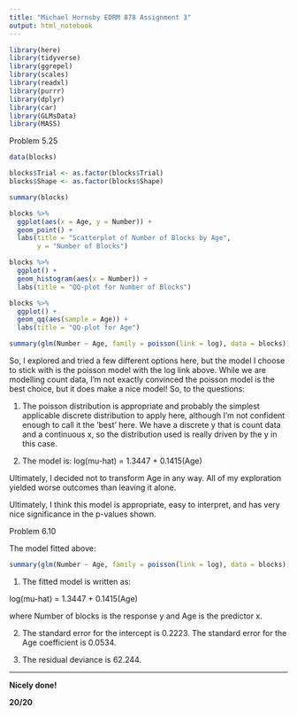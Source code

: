 ---
title: "Michael Hornsby EDRM 878 Assignment 3"
output: html_notebook
---


```{r include=FALSE}
library(here)
library(tidyverse)
library(ggrepel)
library(scales)
library(readxl)
library(purrr)
library(dplyr)
library(car)
library(GLMsData)
library(MASS)
```



Problem 5.25

```{r}
data(blocks)

blocks$Trial <- as.factor(blocks$Trial)
blocks$Shape <- as.factor(blocks$Shape)

summary(blocks)
```



```{r}
blocks %>% 
  ggplot(aes(x = Age, y = Number)) +
  geom_point() +
  labs(title = "Scatterplot of Number of Blocks by Age",
       y = "Number of Blocks")
```

```{r}
blocks %>%
  ggplot() +
  geom_histogram(aes(x = Number)) +
  labs(title = "QQ-plot for Number of Blocks")

blocks %>%
  ggplot() +
  geom_qq(aes(sample = Age)) +
  labs(title = "QQ-plot for Age")
```


```{r}
summary(glm(Number ~ Age, family = poisson(link = log), data = blocks))
```

So, I explored and tried a few different options here, but the model I choose to stick with is the poisson model with the log link above.  While we are modelling count data, I'm not exactly convinced the poisson model is the best choice, but it does make a nice model!  So, to the questions:

1)
The poisson distribution is appropriate and probably the simplest applicable discrete distribution to apply here, although I'm not confident enough to call it the 'best' here.  We have a discrete y that is count data and a continuous x, so the distribution used is really driven by the y in this case.

2)
The model is:
log(mu-hat) = 1.3447 + 0.1415(Age)

Ultimately, I decided not to transform Age in any way.  All of my exploration yielded worse outcomes than leaving it alone.

Ultimately, I think this model is appropriate, easy to interpret, and has very nice significance in the p-values shown.



Problem 6.10

The model fitted above:

```{r}
summary(glm(Number ~ Age, family = poisson(link = log), data = blocks))
```

1)
The fitted model is written as:

log(mu-hat) = 1.3447 + 0.1415(Age)

where Number of blocks is the response y and Age is the predictor x.

2)
The standard error for the intercept is 0.2223.
The standard error for the Age coefficient is 0.0534.

3)
The residual deviance is 62.244.

***

**Nicely done!**

**20/20**


